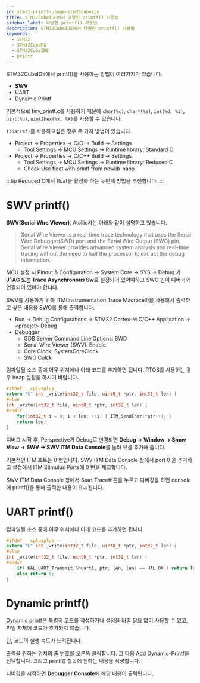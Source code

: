 ```yaml
---
id: stm32-printf-usage-stm32cubeide
title: STM32CubeIDE에서 다양한 printf() 사용법
sidebar_label: 다양한 printf() 사용법
description: STM32CubeIDE에서 다양한 printf() 사용법
keywords:
  - STM32
  - STM32CubeMX
  - STM32CubeIDE
  - printf
---
```


STM32CubeIDE에서 printf()을 사용하는 방법이 여러가지가 있습니다.

- **SWV**
- UART
- Dynamic Printf

기본적으로 tiny_printf.c를 사용하기 때문에 `char(%c)`, `char*(%s)`, `int(%d, %i)`, `uint(%u)`, `uint2hex(%x, %X)`를 사용할 수 있습니다.

`float(%f)`를 사용하고싶은 경우 두 가지 방법이 있습니다.

- Project -\> Properties -\> C/C++ Build -\> Settings
  - Tool Settings -\> MCU Settings -\> Runtime library: Standard C
- Project -\> Properties -\> C/C++ Build -\> Settings
  - Tool Settings -\> MCU Settings -\> Runtime library: Reduced C
  - Check Use float with printf from newlib-nano

:::tip
Reduced C에서 float을 활성화 하는 두번째 방법을 추천합니다.
:::

# SWV printf()

**SWV(Serial Wire Viewer)**, Atollic사는 아래와 같이 설명하고 있습니다.

> Serial Wire Viewer is a real-time trace technology that uses the Serial Wire Debugger(SWD) port and the Serial Wire Output (SWO) pin. Serial Wire Viewer provides advanced system analysis and real-time tracing without the need to halt the processor to extract the debug information.

MCU 설정 시 Pinout & Configuration -\> System Core -\> SYS -\> Debug 가 **JTAG 또는 Trace Asynchronous Sw**로 설정되어 있어야하고 SWO 핀이 디버거와 연결되어 있어야 합니다.

SWV를 사용하기 위해 ITM(Instrumentation Trace Macrocell)을 사용해서 출력하고 싶은 내용을 SWO를 통해 출력합니다.

- Run -\> Debug Configurations -\> STM32 Cortex-M C/C++ Application -\> <proejct\> Debug
- Debugger
  - GDB Server Command Line Options: SWD
  - Serial Wire Viewer (SWV): Enable
  - Core Clock: SystemCoreClock
  - SWO Colck

컴파일될 소스 중에 아무 위치에나 아래 코드를 추가하면 됩니다. RTOS를 사용하는 경우 heap 설정을 하시기 바랍니다.

```c
#ifdef __cplusplus
extern "C" int _write(int32_t file, uint8_t *ptr, int32_t len) {
#else
int _write(int32_t file, uint8_t *ptr, int32_t len) {
#endif
    for(int32_t i = 0; i < len; ++i) { ITM_SendChar(*ptr++); }
    return len;
}
```

디버그 시작 후, Perspective가 Debug로 변경되면 **Debug -\> Window -\> Show View -\> SWV -\> SWV ITM Data Console**를 눌러 뷰를 추가해 줍니다.

기본적인 ITM 포트는 0 번입니다. SWV ITM Data Console 창에서 port 0 을 추가하고 설정에서 ITM Stimulus Ports에 0 번을 체크합니다.

SWV ITM Data Console 창에서 Start Trace버튼을 누르고 디버깅을 하면 console에 printf()을 통해 출력한 내용이 표시됩니다.

# UART printf()

컴파일될 소스 중에 아무 위치에나 아래 코드를 추가하면 됩니다.

```c
#ifdef __cplusplus
extern "C" int _write(int32_t file, uint8_t *ptr, int32_t len) {
#else
int _write(int32_t file, uint8_t *ptr, int32_t len) {
#endif
    if( HAL_UART_Transmit(&huart1, ptr, len, len) == HAL_OK ) return len;
    else return 0;
}
```

# Dynamic printf()

Dynamic printf은 특별히 코드를 작성하거나 설정을 바꿀 필요 없이 사용할 수 있고, 파일 자체에 코드가 추가되지 않습니다.

단, 코드의 실행 속도가 느려집니다.

출력을 원하는 위치의 줄 번호를 오른쪽 클릭합니다. 그 다음 Add Dynamic-Printf을 선택합니다. 그리고 printf() 항목에 원하는 내용을 작성합니다.

디버깅을 시작하면 **Debugger Console**에 해당 내용이 출력됩니다.
